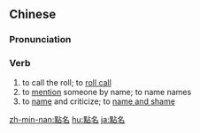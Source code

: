 {{also|点名}}
==Chinese==
{{zh-forms|s=点名}}

===Pronunciation===
{{zh-pron
|m=diǎnmíng,er=y
|c=dim2 ming4,dim2 meng4-2
|cat=v
}}

===Verb===
{{zh-verb}}

# to call the roll; to [[roll call]]
# to [[mention]] someone by name; to name names
# to [[name]] and criticize; to [[name and shame]]

{{zh-cat|Advanced}}

[[zh-min-nan:點名]]
[[hu:點名]]
[[ja:點名]]